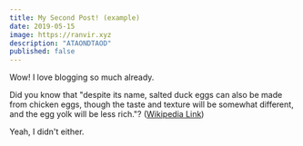```yaml
---
title: My Second Post! (example)
date: 2019-05-15
image: https://ranvir.xyz
description: "ATAONDTAOD"
published: false
---
```


Wow! I love blogging so much already.

Did you know that "despite its name, salted duck eggs can also be made from chicken eggs, though the taste and texture will be somewhat different, and the egg yolk will be less rich."? ([Wikipedia Link](http://en.wikipedia.org/wiki/Salted_duck_egg))

Yeah, I didn't either.
